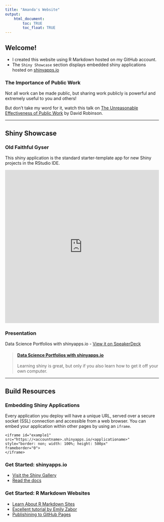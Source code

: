 ```yaml
---
title: "Amanda's Website"
output: 
    html_document:
        toc: TRUE
        toc_float: TRUE
---
```


## Welcome!

- I created this website using R Markdown hosted on my GitHub account.
- The `Shiny Showcase` section displays embedded shiny applications hosted on [shinyapps.io](http://www.shinyapps.io/)

### The Importance of Public Work

Not all work can be made public, but sharing work publicly is powerful and extremely useful to you and others!

But don't take my word for it, watch this talk on [The Unreasonable Effectiveness of Public Work](https://resources.rstudio.com/rstudio-conf-2019/the-unreasonable-effectiveness-of-public-work) by David Robinson.

------

## Shiny Showcase

### Old Faithful Gyser

This shiny application is the standard starter-template app for new Shiny projects in the RStudio IDE.

<!--html_preserve-->
<html>

<iframe id="example1" src="https://glacieus.shinyapps.io/shiny/"
style="border: non; width: 100%; height: 500px"
frameborder="0">
</iframe>

</html>
<!--/html_preserve-->

### Presentation

Data Science Portfolios with shinyapps.io - [View it on SpeakerDeck](https://speakerdeck.com/kellobri/data-science-portfolios-with-shinyapps-dot-io) 

<!--html_preserve-->
<html>

<blockquote class="embedly-card"><h4><a href="https://speakerdeck.com/kellobri/data-science-portfolios-with-shinyapps-dot-io">Data Science Portfolios with shinyapps.io</a></h4><p>Learning shiny is great, but only if you also learn how to get it off your own computer.</p></blockquote>
<script async src="//cdn.embedly.com/widgets/platform.js" charset="UTF-8"></script>

</html>
<!--/html_preserve-->

-----

## Build Resources

### Embedding Shiny Applications

Every application you deploy will have a unique URL, served over a secure socket (SSL) connection and accessible from a web browser. You can embed your application within other pages by using an `iframe`.

```
<iframe id="example1" src="https://<accountname>.shinyapps.io/<applicationame>"
style="border: non; width: 100%; height: 500px"
frameborder="0">
</iframe>
```

### Get Started: shinyapps.io

- [Visit the Shiny Gallery](http://shiny.rstudio.com/gallery/)
- [Read the docs](https://docs.rstudio.com/shinyapps.io/index.html)

### Get Started: R Markdown Websites

- [Learn About  R Markdown Sites](https://bookdown.org/yihui/rmarkdown/rmarkdown-site.html)
- [Excellent tutorial by Emily Zabor](https://www.emilyzabor.com/tutorials/rmarkdown_websites_tutorial.html)
- [Publishining to GitHub Pages](https://help.github.com/articles/configuring-a-publishing-source-for-github-pages/)


